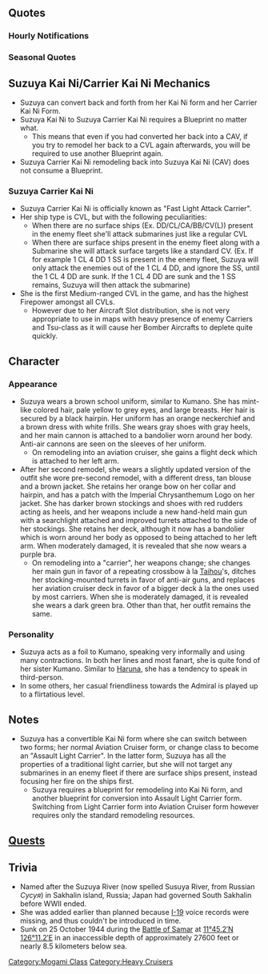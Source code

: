 {{ShipPageHeader}}

==Quotes==
{{ShipQuotes
|Introduction = 鈴谷だよ！にぎやかな艦隊だね。よろしくね！
|Introduction/En = I'm Suzuya! What a lively fleet it is. I'll be in your care!

|Library = 鈴谷は、最上型重巡洋艦の3番艦。 横須賀海軍工廠生まれなんだよ～、ふふーん。 巡洋艦の名前は川由来なんだけど、鈴谷は樺太の鈴谷川がその由来なの。知ってた？
|Library/En = Suzuya's number 3 of the Mogami-class heavy cruisers. I was born at the Yokosuka Naval Arsenal~ hehheh. See, cruiser names come from rivers, so 'Suzuya' comes from the Suzuya river in Sakhalin. Did ya know?
|Library/Note = Yokosuka was a very good yard.

|Secretary 1 = おー！提督じゃん！ちーっす！
|Secretary 1/En = Oh! If it isn't the Admiral! 'Sup!
|Secretary 1/Note = Suzuya speaks very informally and uses a lot of contractions.

|Secretary 2 = あ、どうする？…何する？
|Secretary 2/En = Oh, what'cha doing?... What'cha wanna do?

|Secretary 3 = 鈴谷の甲板ニーソ、そんなに触んないでって！もー！
|Secretary 3/En = I told you not to touch Suzuya's deck knee socks like that! Geez!

|Idle = 提督ぅー　なんかマジ退屈なんだけど　出撃しないの？出撃ぃ！
|Idle/En = Admiraaall, I'm seriously bored, aren't we gonna sortie? Sor-tie-!!

|Secretary Married = 熊野の奴は、ちゃんとやってるかなぁ…ね、提督
|Secretary Married/En = That Kumano, I hope she's doing okay... Right, Admiral?
|Secretary Married/Note = Her sister ship Kumano, fighting almost all along during the war with her, sank one month after her while being repaired in Santa Cruz.

|Wedding = てーとくぅー！　ちょっとマジメに話するけど、鈴谷みたいな艦をここまで重用してくれて、ありがとうね！　一応、お礼。…えへっ。……ぇー、あーえーっとね、これからもよろしくね！
|Wedding/En = A~dmira~l! It's a bit of a serious talk, but thanks for taking a ship like Suzuya this far! Again, 'grats...eh..ah...umm...anyway, as always, please take care of me!

|Looking At Scores = ほーい、提督宛の報告書だよー
|Looking At Scores/En = Here~, a report addressed to Admiral~

|Joining A Fleet = 最上型重巡、鈴谷！いっくよー！
|Joining A Fleet/En = Mogami-class heavy cruiser, Suzuya! Here I go!

|Joining A Fleet/Kai = 最上型、航空巡洋艦鈴谷、いっくよ－！

|Joining A Fleet/Kai/En = Mogami-class, Aviation Cruiser Suzuya, Here I go!

|Joining A Fleet/Kai Ni = さ、改鈴谷型の出番じゃん？改装航空巡艦鈴谷、いっくよー！
|Joining A Fleet/Kai Ni/En = So, It's time for the Modified Suzuya class? The remodelled Aviation Cruiser Suzuya, Here I go !

|Joining A Fleet/Carrier Kai Ni = あっざーす！改鈴谷型航空母艦鈴谷、機動部隊、出撃っ！
|Joining A Fleet/Carrier Kai Ni/En = Thaaanks! The Modified Suzuya class Aircraft Carrier, Suzuya is here. Carrier force, Sortie!

|Equipment 1 = おおぅ、これで熊野にゃ負けないねぇ～
|Equipment 1/En = Ooh, I won't lose to Kumano like this~

|Equipment 2 = おぉ～う、強くなってるじゃーん！
|Equipment 2/En = Oooh, getting stronger 'right!

|Equipment 3 = やるじゃん！
|Equipment 3/En = Niiiiice!

|Equipment 3/Kai Ni = いいじゃん、いいじゃ～ん!
|Equipment 3/Kai Ni/En = Sounds good, sounds good!

|Supply = 補給は大切じゃん？
|Supply/En = Supply is important, yeah?

|Docking Minor = や～っぱ動くとお腹減るよねー?
|Docking Minor/En = Man, you really do get hungry after exercises, don't you?

|Docking Major = あざーっす　お風呂大好き～
|Docking Major/En = Thaaanks! I love the bath~

|Docking Complete = 修理終わってるじゃん～
|Docking Complete/En = I'm done with my repairs~

|Construction = カワイイ子、来てるみたいよ？
|Construction/En = Looks like a cute girl has come, y'know?

|Returning From Sortie = 艦隊が帰投しましたー、おつかれ～ぃ！
|Returning From Sortie/En = The fleet has returned~, good work~!

|Starting A Sortie = 鈴谷に、お任せ！
|Starting A Sortie/En = Just leave it to Suzuya~!

|Battle Start = さてさて……突撃いたしましょう！
|Battle Start/En = Well then, well then, ...let's charge!

|Battle Start/Kai Ni = 敵艦隊みっけた！　さてさて…やっちゃうよっ！
|Battle Start/Kai Ni/En = Enemy fleet Spotted! Well well... I will do it!

|Air Battle = うわっ！きんもーっ
|Air Battle/En = Ugh! Gross!

|Air Battle/Carrier Kai Ni = 鈴谷航空隊、ト連送じゃん！キモいのやっちゃえーっ。いっけーっ！
|Air Battle/Carrier Kai Ni/En = Suzuya's Air Corps, here is a message to attack! Defeat those gross enemies! Go~ooooo!
|Air Battle/Carrier Kai Ni/Note = ト連送 is a variety of the Morse. It means 'All members, attack'.
https://www.youtube.com/watch?v=UwQvMNyQf50
|Attack = うりゃー！
|Attack/En = Uryah!

|Attack/Carrier Kai Ni = 攻撃隊はっか～ん…ひっひー。　てかいいね…いいじゃん！
|Attack/Carrier Kai Ni/En = Assault squad, lau~nch! Hehe... But it's good... So good!

|Night Battle = 何か…ヌメヌメするーっ！
|Night Battle/En = Something's...all slimy~!

|Night Battle/Kai Ni = なーんか、マジヌメヌメするーっ！
|Night Battle/Kai Ni/En = Something's...really slimy~!


|Night Attack = うわっ！きんもーっ！
|Night Attack/En = Ugh! Gross!

|MVP = ま、当然の結果じゃーん？鈴谷褒められて伸びるタイプなんです。うーんと褒めてね！
|MVP/En = Well, it's only natural. I'm the type who lives off of praise. Praise me a lot, okay?

|MVP/Kai Ni = いくつになっても、鈴谷褒められて伸びるタイプじゃん？　提督、うーんと、褒めてね。
|MVP/Kai Ni/En = However old I get, I am the type who lives off of praise, right? Admiral, praise me a lot, okay?

|Minor Damage 1 = ああん！
|Minor Damage 1/En = Aaah!
|Minor Damage 1/Note = This is quite high pitched...

|Minor Damage 2 = 痛いしぃ～…
|Minor Damage 2/En = Ooowwiee~

|Major Damage = やだ…マジ恥ずかしい…見ないでってば！あぁー、もぅテンション下がるぅ…
|Major Damage/En = Noo.. This is embarrasing... Don't look! Aaah~ my spirit's dropping...

|Sunk = や、やだ…魚雷管、誘爆…？それって…ダメかも……
|Sunk/En = C-crap... my torpedo tube, exploded...?   That... could be bad...
|Sunk/Note = Her No.1 torpedo tube exploded when hit by an airstrike, starting fires that sank her in the Battle of Leyte Gulf.
}}

===Hourly Notifications===
{{Shiphourly
|00JP = 深夜0時、夜はこれからだねぇ
|00EN = Midnight 12 o'clock. This is when the night really starts, ya know?
|01JP = 1時かぁ……提督も夜型人間？
|01EN = 1 o'clock, huh... You're also a night-owl, Admiral?
|02JP = 2時だね！…小腹が減ったよぉ～
|02EN = 2 o'clock! My tummy's empty~
|03JP = もう3時じゃん！こうなったらオールナイト覚悟だねぇ
|03EN = 3 o'clock already! It's come to this, let's go all night!
|04JP = てーとくー、4時だよ、4時！
|04EN = Ad~mi~raaaal, It's 4 o'clock, 4!
|05JP = 5時かー、やっぱ…ちょっち寝たいしー
|05EN = 5 o'clock huh? Man, I wanna take a nap...
|06JP = 6時だよ、今から寝れるかっての！
|06EN = It's 6 o'clock, Too late to sleep!
|07JP = 7時！…ぁ～ぁ朝のニュースやってるよ～……
|07EN = 7 o'clock! A~ah, time to do the morning news~
|08JP = じゃじゃーん！8時またぎ！
|08EN = Ta dah! Stay tuned from 8 o'clock!
|09JP = 9時です！今日も一日、頑張ろう！
|09EN = It's 9 o'clock! Let's go strong today as well!
|10JP = 10時だよ！今日はどこに行く？
|10EN = Yeah, 10 o'clock! Where we goin' today?
|11JP = 鈴谷がぁ、11時をお知らせしまーす！
|11EN = Suuuzuyaaaa's 11 o'clock repoooort!
|12JP = はーい12時だよー。今日もカレーが食べたいなっとー
|12EN = Yea~h, it's 12 o'clock! I wanna eat curry today too~
|13JP = もう1時だねー、金曜じゃなくてもカレーだよね！艦娘の数だけ、カレーがあるんだ！
|13EN = Already 1 o'clock? It's not Friday, but it's Curry Time! Curry just for the ship girls!
|13Note = Curry is served on Friday on IJN vessels
|14JP = 2時ー！提督、昼寝しよ、昼寝
|14EN = 2 o'clock! Admiral, afternoon nap, ya know, nap!
|15JP = 3時ー、あ…ごめん、落ちてたー…
|15EN = 3 o'clock~. Ah ,sorry... nodded off there...
|16JP = 4時、ねぇ、ちょっとお茶しない？
|16EN = 4 o'clock. Hey, why don't we get some tea?
|17JP = 5時になったよ。うん、5時！
|17EN = It's now 5 o'clock. Yeah, 5!
|18JP = 6時！なんかそわそわするよねぇ～
|18EN = 6 o'clock! I'm a bit nervous, somehow~
|19JP = 7時だよー、晩御飯は何だろうねー
|19EN = It's 7 o'clock. I wonder what's for dinner~
|20JP = 8時かー、ここからは私は趣味の時間！
|20EN = 8 o'clock huh, from here on in it's my time!
|21JP = さーて9時だぁ、遠征終わったかなー？
|21EN = Well, it's 9 o'clock. Are the expeditions over?
|22JP = もう10時かぁ、1日って早いなぁ
|22EN = Already 10 o'clock, huh? Man, the day goes fast...
|23JP = 11時！さぁさぁ夜のエンジン、暖まってまいりました！
|23EN = 11 o'clock! Oh yeah! My night engine is all fired up!
}}

===Seasonal Quotes===
{{Shipquoteseasonal
|SecondAnniversary2015 = チーッス！提督、今日は記念日じゃん？鈴谷も、ちょっち嬉しいかな。うん！
|SecondAnniversary2015_EN = Cheese! Isn't today an anniversary, Admiral? Suzuya is happy, too, yup!	|SecondAnniversary2015_Clip = {{Audio|file=Suzuya_Second_Anniversary.ogg}}
|SecondAnniversary2015_Note =

|Valentine2015 = 
|WhiteDay2015 = わぁ！なにこの包み？鈴谷にくれるの？ハー、提督 サンキュー！なんだろう、なんだろう…ひーひーひーひ…
|WhiteDay2015_EN = Woah! What's this package? You gonna give it to me? Ah hah, thank you, Admiral! What did I get, what did I get? Heehee...
|WhiteDay2015_Clip = {{Audio|file=Suzuya_WhiteDay.ogg}}

|Valentine2016 = ほーい、提督、鈴谷のチョコ、ア・ケ・ル！ふふっ、お返し期待してるからね、にっひひひ	
|Valentine2016_EN = Oi..., Admiral, here's Suzuya's chocolate, O~pen~wide! Fufu', dont forget I expect something in return, Nihhihihi
|Valentine2016_Clip = {{Audio|file=Suzuya_Valentine_2016.ogg}}

|EarlySummer2015 = うーん。ちょっち暑くなってきたかな。うう、何かむしむしする。熊野は平気？
|EarlySummer2015_EN = Argh... I think it's getting a little hotter... Uhh, it's kinda getting steamy... Is Kumano fine?
|EarlySummer2015_Clip = {{Audio|file=Suzuya_Early_Summer_2015.ogg}}

|MidSummer2015 = 夏じゃん、夏！熊野、おニューの水着で泳ぎに行こうよ！えっ？へへ。提督も行く？
|MidSummer2015_EN =Summer! It's Summer! Kumano, let's go for a swim in our new swimsuits! Huh? Ehh... Admiral, do you want to come too?
|MidSummer2015_Clip = {{Audio|file=Suzuya_Mid-Summer_2015_Secretary_1.ogg}}

|Fall2015 = 秋かぁ～。この季節はちょっちなんか落ち込むな。ね、熊野？あ…熊野？聞いてる？
|Fall2015_EN = Autumn, huh? This season kinda makes feel a lil' bit down. Right, Kumano? Uhm, Kumano? You listening?
|Fall2015_Clip = {{Audio|file=Suzuya_Autumn_2015.ogg}}

|Christmas2015 = メリクリ、メリクリ～! 提督、メリクリだよ! はい、鈴谷にプレゼント頂戴〜 うん〜
|Christmas2015_EN = Merry Christmas, Merry Christmas! Admiral, Merry Christmas to you~! Alright, give me my present~! Uuunn~
|Christmas2015_Clip = {{Audio|file=Suzuya_Christmas_2015.ogg}}

|NewYear2016 = 提督、あけおめことよろ～！新年も鈴谷をよろしくね！さ！お年玉、ちょうだい～。
|NewYear2016_EN = Admiral, Happy New Year to ya, take care of me this year, too! Suzuya's glad to bring in the new year as well. Now! Where's my New Year's gift~
|NewYear2016_Clip = {{Audio|file=Suzuya New Year 2016.ogg}}

|Setsubun2016 = 節分ねー…熊野、節分って何やるか知ってる？あー…なんか咥えてるねぇ。あぁー。
|Setsubun2016_EN = Setsubun, eh... Kumano, do we have any plans for Setsubun? Ahh... Looks like she's eating something. Ohh...
|Setsubun2016_Clip = {{Audio|file=Suzuya_Setsubun_2016.ogg}}

|ThirdAnniversary2016 = チーッス！提督、今日は記念日じゃん？鈴谷も、ちょっち嬉しいかな。うん！	
|ThirdAnniversary2016_EN = 'Sup! Isn't today an anniversary, Admiral? Suzuya is happy, too, yup!
|ThirdAnniversary2016_Clip = {{Audio|file=Suzuya_Second_Anniversary.ogg}}
|ThirdAnniversary2016_Note = From [[Seasonal/Second_Anniversary]]

|RainySeason2016 = うぅぅ、なんかじめじめするぅ。梅雨の季節ってなんか苦手。
|RainySeason2016_EN = Ugh, it's all wet and gloomy. I, like, totally can't deal with this rainy season.
|RainySeason2016_Clip = {{Audio|file=Suzuya_Rainy_Season_2016.ogg}}
}}

==Suzuya Kai Ni/Carrier Kai Ni Mechanics==
*Suzuya can convert back and forth from her Kai Ni form and her Carrier Kai Ni Form.
*Suzuya Kai Ni to Suzuya Carrier Kai Ni requires a Blueprint no matter what.
**This means that even if you had converted her back into a CAV, if you try to remodel her back to a CVL again afterwards, you will be required to use another Blueprint again. 
*Suzuya Carrier Kai Ni remodeling back into Suzuya Kai Ni (CAV) does not consume a Blueprint. 

===Suzuya Carrier Kai Ni===
*Suzuya Carrier Kai Ni is officially known as "Fast Light Attack Carrier".
*Her ship type is CVL, but with the following peculiarities:
**When there are no surface ships (Ex. DD/CL/CA/BB/CV(L)) present in the enemy fleet she'll attack submarines just like a regular CVL
**When there are surface ships present in the enemy fleet along with a Submarine she will attack surface targets like a standard CV. (Ex. If for example 1 CL 4 DD 1 SS is present in the enemy fleet, Suzuya will only attack the enemies out of the 1 CL 4 DD, and ignore the SS, until the 1 CL 4 DD are sunk. If the 1 CL 4 DD are sunk and the 1 SS remains, Suzuya will then attack the submarine)
*She is the first Medium-ranged CVL in the game, and has the highest Firepower amongst all CVLs.
**However due to her Aircraft Slot distribution, she is not very appropriate to use in maps with heavy presence of enemy Carriers and Tsu-class as it will cause her Bomber Aircrafts to deplete quite quickly.

==Character==
=== Appearance ===
* Suzuya wears a brown school uniform, similar to Kumano. She has mint-like colored hair, pale yellow to grey eyes, and large breasts. Her hair is secured by a black hairpin. Her uniform has an orange neckerchief and a brown dress with white frills. She wears gray shoes with gray heels, and her main cannon is attached to a bandolier worn around her body. Anti-air cannons are seen on the sleeves of her uniform.
** On remodeling into an aviation cruiser, she gains a flight deck which is attached to her left arm.
* After her second remodel, she wears a slightly updated version of the outfit she wore pre-second remodel, with a different dress, tan blouse and a brown jacket. She retains her orange bow on her collar and hairpin, and has a patch with the Imperial Chrysanthemum Logo on her jacket. She has darker brown stockings and shoes with red rudders acting as heels, and her weapons include a new hand-held main gun with a searchlight attached and improved turrets attached to the side of her stockings. She retains her deck, although it now has a bandolier which is worn around her body as opposed to being attached to her left arm. When moderately damaged, it is revealed that she now wears a purple bra.
** On remodeling into a "carrier", her weapons change; she changes her main gun in favor of a repeating crossbow à la [[Taihou]]'s, ditches her stocking-mounted turrets in favor of anti-air guns, and replaces her aviation cruiser deck in favor of a bigger deck à la the ones used by most carriers. When she is moderately damaged, it is revealed she wears a dark green bra. Other than that, her outfit remains the same.

=== Personality ===
* Suzuya acts as a foil to Kumano, speaking very informally and using many contractions. In both her lines and most fanart, she is quite fond of her sister Kumano. Similar to [[Haruna]], she has a tendency to speak in third-person.
* In some others, her casual friendliness towards the Admiral is played up to a flirtatious level.

==Notes==
*Suzuya has a convertible Kai Ni form where she can switch between two forms; her normal Aviation Cruiser form, or change class to become an "Assault Light Carrier". In the latter form, Suzuya has all the properties of a traditional light carrier, but she will not target any submarines in an enemy fleet if there are surface ships present, instead focusing her fire on the ships first.
**Suzuya requires a blueprint for remodeling into Kai Ni form, and another blueprint for conversion into Assault Light Carrier form. Switching from Light Carrier form into Aviation Cruiser form however requires only the standard remodeling resources.

==[[Quests]]==
<!-- todo: remove this section after some period of time? -->
{{QuestList|
{{Quest
|ID = B95
|Title_JP = 改装航空巡洋艦、出撃！
|Title_EN = Kai Aviation Cruiser, Sortie!
|Requirements = Sortie a Fleet with Suzuya Kai Ni (CAV) as the flagship. <br />
Sortie to 5-1 & 5-3 and A-rank the boss nodes in each respective maps<br />
<span style="color:red">'''Suzuya Carrier Kai Ni (CVL) DOES NOT COUNT'''</span>
|Rewards_RSC = 300 / 300 / 300 / 700
|Rewards_Items = {{EquipmentLink|New Kanhon Design Anti-torpedo Bulge (Medium)}} or {{EquipmentLink|Kyoufuu Kai}}, and [[File:Improvement Materials.png|30px|link=Akashi's_Improvement_Arsenal]] X 4
|Note = Requires: [[Quests#B87|B87]](?) 
}}
{{Quest
|ID = B96
|Title_JP = 改装攻撃型軽空母、前線展開せよ！
|Title_EN = Remodeled Attack Light Aircraft Carrier, Deploy to the Frontlines!
|Requirements = Prepare a fleet with Suzuya Carrier Kai Ni (CVL) as flagship,<br /> sortie to World 6-2 and 6-5 boss node and obtain S-Rank Victory in each respective maps.<br/><span style="color:red">'''Suzuya Kai Ni (CAV) DOES NOT COUNT'''</span>
|Rewards_RSC = 0 / 1000 / 0 / 1000 
|Rewards_Items ={{EquipmentLink|Type 0 Fighter Model 63 (Fighter-bomber)}}) and {{EquipmentLink|8cm High-angle Gun Kai + Extra Machine Guns}}
|Note = Requires: [[Quests#B95|B95]]
}}
}}

==Trivia==
* Named after the Suzuya River (now spelled Susuya River, from Russian ''Сусуя'') in Sakhalin island, Russia; Japan had governed South Sakhalin before WWII ended.
* She was added earlier than planned because [[I-19]] voice records were missing, and thus couldn't be introduced in time.
* Sunk on 25 October 1944 during the [[wikipedia:Battle of Samar|Battle of Samar]] at [http://tools.wmflabs.org/geohack/geohack.php?pagename=Japanese_cruiser_Suzuya_%281934%29&params=11_45.2_N_126_11.2_E_ 11°45.2′N 126°11.2′E] in an inaccessible depth of approximately 27600 feet or nearly 8.5 kilometers below sea.

{{ShipPageFooter}}
[[Category:Mogami Class]]
[[Category:Heavy Cruisers]]